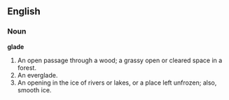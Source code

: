 ==English==

===Noun===

'''glade'''

#An open passage through a wood; a grassy open or cleared space in a forest.
#An everglade.
#An opening in the ice of rivers or lakes, or a place left unfrozen; also, smooth ice.